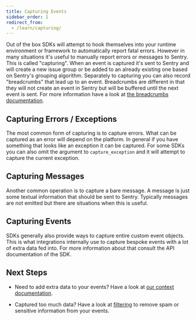 ```yaml
---
title: Capturing Events
sidebar_order: 1
redirect_from:
  - /learn/capturing/
---
```


Out of the box SDKs will attempt to hook themselves into your runtime environment
or framework to automatically report fatal errors. However in many situations
it's useful to manually report errors or messages to Sentry. This is called
"capturing". When an event is captured it's sent to Sentry and will create a new
issue group or be added to an already existing one based on Sentry's grouping
algorithm. Separately to capturing you can also record "breadcrumbs" that lead
up to an event. Breadcrumbs are different in that they will not create an event
in Sentry but will be buffered until the next event is sent. For more information
have a look at [the breadcrumbs documentation](/enriching-error-data/breadcrumbs/).

## Capturing Errors / Exceptions

The most common form of capturing is to capture errors. What can be captured as an
error will depend on the platform. In general if you have something that looks like
an exception it can be captured. For some SDKs you can also omit the argument to
`capture_exception` and it will attempt to capture the current exception.

<PlatformContent includePath="capture-error" />

## Capturing Messages

Another common operation is to capture a bare message. A message is just some textual
information that should be sent to Sentry. Typically messages are not emitted but
there are situations when this is useful.

<PlatformContent includePath="capture-message" />

## Capturing Events

SDKs generally also provide ways to capture entire custom event objects. This is what
integrations internally use to capture bespoke events with a lot of extra data fed
into. For more information about that consult the API documentation of the SDK.

## Next Steps

- Need to add extra data to your events? Have a look at [our context documentation](/enriching-error-data/additional-data/).

- Captured too much data? Have a look at [filtering](/error-reporting/configuration/filtering/) to remove spam or sensitive information from your events.
